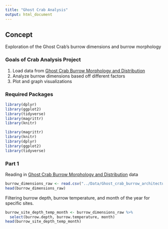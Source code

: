 ```yaml
---
title: "Ghost Crab Analysis"
output: html_document
---
```

## Concept
Exploration of the Ghost Crab's burrow dimensions and burrow morphology

### Goals of Crab Analysis Project 
1. Load data from [Ghost Crab Burrow Morphology and Distribution](https://doi.org/10.6084/m9.figshare.6895109)
2. Analyze burrow dimensions based off different factors 
3. Plot and graph visualizations

### Required Packages
```r
library(dplyr)
library(ggplot2)
library(tidyverse)
library(magrittr)
library(knitr)
```

```r
library(magrittr)
library(knitr)
library(dplyr)
library(ggplot2)
library(tidyverse)
```

### Part 1
Reading in [Ghost Crab Burrow Morphology and Distribution](https://doi.org/10.6084/m9.figshare.6895109) data
```r
burrow_dimensions_raw <- read.csv("../Data/Ghost_crab_burrow_architecture.csv")
head(burrow_dimensions_raw)
```

Filtering burrow depth, burrow temperature, and month of the year for specific sites.
```r
burrow_site_depth_temp_month <- burrow_dimensions_raw %>%
  select(burrow.depth, burrow.temperature, month)
head(burrow_site_depth_temp_month)
```


